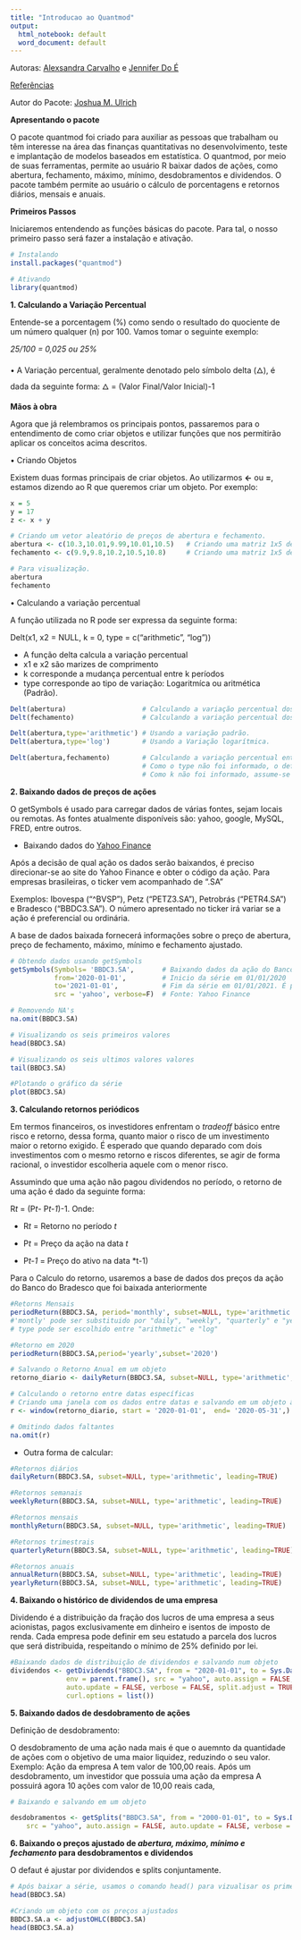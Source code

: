 ---
title: "Introducao ao Quantmod"
output:
  html_notebook: default
  word_document: default
---
Autoras:
[Alexsandra Carvalho](https://www.linkedin.com/in/alexsandrabispocarvalho/)
e
[Jennifer Do  É](https://www.linkedin.com/in/jennifer-do-%C3%A9/)

[Referências](https://cran.r-project.org/web/packages/quantmod/quantmod.pdf)

Autor do Pacote: [Joshua M. Ulrich](https://github.com/joshuaulrich/quantmod)

**Apresentando o pacote**

O pacote quantmod foi criado para auxiliar as pessoas que trabalham ou têm interesse na área das finanças quantitativas no desenvolvimento, teste e implantação de modelos baseados em estatística. 
O quantmod, por meio de suas ferramentas, permite ao usuário R baixar dados de ações, como abertura, fechamento, máximo, mínimo, desdobramentos e dividendos. O pacote também permite ao usuário o cálculo de porcentagens e retornos diários, mensais e anuais.

**Primeiros Passos**

Iniciaremos entendendo as funções básicas do pacote. Para tal, o nosso primeiro passo será fazer a instalação e ativação.
```{r}
# Instalando
install.packages("quantmod")

# Ativando
library(quantmod)
```

**1. Calculando a Variação Percentual**

Entende-se a porcentagem (%) como sendo o resultado do quociente de um número qualquer (n) por 100. Vamos tomar o seguinte exemplo:

*25/100 = 0,025 ou 25%*

• A Variação percentual, geralmente denotado pelo símbolo delta (🜂), é dada da seguinte forma: 🜂 = (Valor Final/Valor Inicial)-1

**Mãos à obra**

Agora que já relembramos os principais pontos, passaremos para o entendimento de como criar objetos e utilizar funções que nos permitirão aplicar os conceitos acima descritos. 

• Criando Objetos

Existem duas formas principais de criar objetos. Ao utilizarmos **<-**  ou **=**, estamos dizendo ao R que queremos criar um objeto. Por exemplo:
```{r}
x = 5
y = 17
z <- x + y
```

```{r}
# Criando um vetor aleatório de preços de abertura e fechamento.
abertura <- c(10.3,10.01,9.99,10.01,10.5)   # Criando uma matriz 1x5 de preços de abertura.
fechamento <- c(9.9,9.8,10.2,10.5,10.8)     # Criando uma matriz 1x5 de preços de fechamento.

# Para visualização.
abertura
fechamento
```

• Calculando a variação percentual

A função utilizada no R pode ser expressa da seguinte forma:

Delt(x1, x2 = NULL, k = 0, type = c("arithmetic", "log"))

- A função delta calcula a variação percentual
- x1 e x2 são marizes de comprimento 
- k corresponde a mudança percentual entre k períodos
- type corresponde ao tipo de variação: Logaritmíca ou aritmética (Padrão).


```{r}
Delt(abertura)                   # Calculando a variação percentual dos preços de abertura.
Delt(fechamento)                 # Calculando a variação percentual dos preços de fechamento.
```

```{r}
Delt(abertura,type='arithmetic') # Usando a variação padrão.
Delt(abertura,type='log')        # Usando a Variação logarítmica.
```

```{r}
Delt(abertura,fechamento)        # Calculando a variação percentual entre a abertura e o fechamento do mercado. 
                                 # Como o type não foi informado, o defaut (aritmético) é usado.
                                 # Como k não foi informado, assume-se o default k=0.
```



**2. Baixando dados de preços de ações**

O getSymbols é usado  para carregar dados de várias fontes, sejam locais ou remotas. As fontes atualmente disponíveis são: yahoo, google, MySQL, FRED, entre outros.
 
 - Baixando dados do [Yahoo Finance](https://br.financas.yahoo.com/)
 
Após a decisão de qual ação os dados serão baixandos, é preciso direcionar-se ao site do Yahoo Finance e obter o código da ação. Para empresas brasileiras, o ticker vem acompanhado de ".SA"

Exemplos: Ibovespa ("^BVSP"), Petz ("PETZ3.SA"), Petrobrás ("PETR4.SA") e Bradesco ("BBDC3.SA"). O número apresentado no ticker irá variar se a ação é preferencial ou ordinária.

A base de dados baixada fornecerá informações sobre o preço de abertura, preço de fechamento, máximo, mínimo e fechamento ajustado.

```{r}
# Obtendo dados usando getSymbols
getSymbols(Symbols= 'BBDC3.SA',       # Baixando dados da ação do Banco do Bradesco
           from='2020-01-01',         # Inicio da série em 01/01/2020
           to='2021-01-01',           # Fim da série em 01/01/2021. É possível substituir pela função "sys.date" que retorna o dia atual.
           src = 'yahoo', verbose=F)  # Fonte: Yahoo Finance


```

```{r}
# Removendo NA's
na.omit(BBDC3.SA)

# Visualizando os seis primeiros valores
head(BBDC3.SA)

# Visualizando os seis ultimos valores valores
tail(BBDC3.SA)

#Plotando o gráfico da série
plot(BBDC3.SA)

```


**3. Calculando retornos periódicos**

Em termos financeiros, os investidores enfrentam o *tradeoff* básico entre risco e retorno, dessa forma, quanto maior o risco de um investimento maior o retorno exigido.
É esperado que quando deparado com dois investimentos com o mesmo retorno e riscos diferentes, se agir de forma racional, o investidor escolheria aquele com o menor risco.

Assumindo que uma ação não pagou dividendos no período, o retorno de uma ação é dado da seguinte forma:

R*t* = (P*t*- P*t-1*)-1. Onde:

- R*t* = Retorno no período *t*

- P*t* = Preço da ação na data *t*

- P*t-1* = Preço do ativo na data *t-1)

Para o Calculo do retorno, usaremos a base de dados dos preços da ação do Banco do Bradesco que foi baixada anteriormente 
```{r}
#Retorns Mensais
periodReturn(BBDC3.SA, period='monthly', subset=NULL, type='arithmetic', leading=TRUE) 
#'montly' pode ser substituido por "daily", "weekly", "quarterly" e "yearly"
# type pode ser escolhido entre "arithmetic" e "log"

#Retorno em 2020
periodReturn(BBDC3.SA,period='yearly',subset='2020') 

# Salvando o Retorno Anual em um objeto
retorno_diario <- dailyReturn(BBDC3.SA, subset=NULL, type='arithmetic', leading=TRUE)

# Calculando o retorno entre datas específicas
# Criando uma janela com os dados entre datas e salvando em um objeto à parte
r <- window(retorno_diario, start = '2020-01-01',  end= '2020-05-31',)

# Omitindo dados faltantes
na.omit(r)
```

- Outra forma de calcular:

```{r}
#Retornos diários
dailyReturn(BBDC3.SA, subset=NULL, type='arithmetic', leading=TRUE)

#Retornos semanais 
weeklyReturn(BBDC3.SA, subset=NULL, type='arithmetic', leading=TRUE)

#Retornos mensais
monthlyReturn(BBDC3.SA, subset=NULL, type='arithmetic', leading=TRUE)

#Retornos trimestrais
quarterlyReturn(BBDC3.SA, subset=NULL, type='arithmetic', leading=TRUE)

#Retornos anuais
annualReturn(BBDC3.SA, subset=NULL, type='arithmetic', leading=TRUE)
yearlyReturn(BBDC3.SA, subset=NULL, type='arithmetic', leading=TRUE)

```


**4. Baixando o histórico de dividendos de uma empresa**

Dividendo é a distribuição da fração dos lucros de uma empresa a seus acionistas, pagos exclusivamente em dinheiro e isentos de imposto de renda. Cada empresa pode definir em seu estatudo a parcela dos lucros que será distribuida, respeitando o mínimo de 25% definido por lei.

```{r}
#Baixando dados de distribuição de dividendos e salvando num objeto
dividendos <- getDividends("BBDC3.SA", from = "2020-01-01", to = Sys.Date(), 
              env = parent.frame(), src = "yahoo", auto.assign = FALSE,
              auto.update = FALSE, verbose = FALSE, split.adjust = TRUE,
              curl.options = list())

```

**5. Baixando dados de desdobramento de ações**

Definição de desdobramento:

O desdobramento de uma ação nada mais é que o auemnto da quantidade de ações com o objetivo de uma maior liquidez, reduzindo o seu valor.
Exemplo: Ação da empresa A tem valor de 100,00 reais. Após um desdobramento, um investidor que possuia uma ação da empresa A possuirá agora 10 ações com valor de 10,00 reais cada, 

```{r}
# Baixando e salvando em um objeto

desdobramentos <- getSplits("BBDC3.SA", from = "2000-01-01", to = Sys.Date(), env = parent.frame(), 
    src = "yahoo", auto.assign = FALSE, auto.update = FALSE, verbose = FALSE, curl.options = list())

```

**6. Baixando o preços ajustado de *abertura, máximo, mínimo e fechamento* para desdobramentos e dividendos**

O defaut é ajustar por dividendos e splits conjuntamente.

```{r}
# Após baixar a série, usamos o comando head() para vizualisar os primeiros valores
head(BBDC3.SA) 

#Criando um objeto com os preços ajustados
BBDC3.SA.a <- adjustOHLC(BBDC3.SA)
head(BBDC3.SA.a)

```



